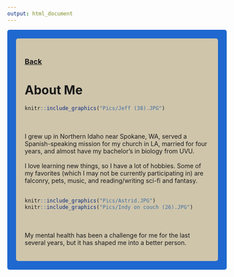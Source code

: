 ---
output: html_document
---


<style type="text/css">
.main-container {
  max-width: 1800px;
  margin-left: auto;
  margin-right: auto;
}
</style>

<style>
div.gray { background-color:#1f68cf; border-radius: 5px; padding: 20px;}
</style>
<div class = "gray">


<style>
div.blue { background-color:#cfc5ab; border-radius: 5px; padding: 20px;}
</style>
<div class = "blue">

### [Back](http://falconer94.github.io/)


# About Me

```{r, echo=FALSE,out.width= "600px"}
knitr::include_graphics("Pics/Jeff (38).JPG")
```
<br><br>
I grew up in Northern Idaho near Spokane, WA, served a Spanish-speaking mission for my church in LA, married for four years, and almost have my bachelor's in biology from UVU.
<br><br>
I love learning new things, so I have a lot of hobbies. Some of my favorites (which I may not be currently participating in) are falconry, pets, music, and reading/writing sci-fi and fantasy. 
<br><br>
```{r, echo=FALSE,out.height= "200px"}
knitr::include_graphics("Pics/Astrid.JPG")
knitr::include_graphics("Pics/Indy on couch (26).JPG")
```
<br><br>
My mental health has been a challenge for me for the last several years, but it has shaped me into a better person. 


